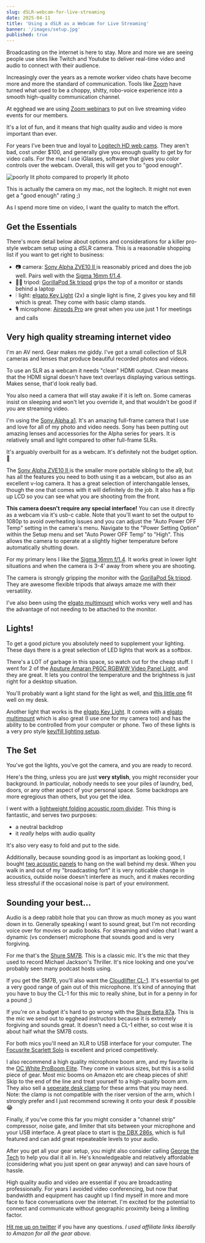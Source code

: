 ```yaml
---
slug: dSLR-webcam-for-live-streaming
date: 2025-04-11
title: 'Using a dSLR as a Webcam for Live Streaming'
banner: '/images/setup.jpg'
published: true
---
```


Broadcasting on the internet is here to stay. More and more we are seeing people use sites like Twitch and Youtube to deliver real-time video and audio to connect with their audience.

Increasingly over the years as a remote worker video chats have become more and more the standard of communication. Tools like [Zoom](http://bit.ly/2Rim3QZ) have turned what used to be a choppy, shitty, robo-voice experience into a smooth high-quality communication channel.

At egghead we are using [Zoom webinars](http://bit.ly/2Rim3QZ) to put on live streaming video events for our members.

It's a lot of fun, and it means that high quality audio and video is more important than ever.

For years I've been true and loyal to [Logitech HD web cams](https://www.amazon.com/exec/obidos/ASIN/B006JH8T3S/joehoobuiblo-20/ref=nosim/). They aren't bad, cost under $100, and generally give you enough quality to get by for video calls. For the mac I use iGlasses, software that gives you color controls over the webcam. Overall, this will get you to "good enough".

![poorly lit photo compared to properly lit photo](https://joelhooks.com/images/beforeafter.jpg)

This is actually the camera on my mac, not the logitech. It might not even get a "good enough" rating ;)

As I spend more time on video, I want the quality to match the effort.

## Get the Essentials

There's more detail below about options and considerations for a killer pro-style webcam setup using a dSLR camera. This is a reasonable shopping list if you want to get right to business:

* 📷 camera: [Sony Alpha ZVE10 II ](https://amzn.to/4j0oghP) is reasonably priced and does the job well. Pairs well with the [Sigma 16mm f/1.4](https://amzn.to/429EUWl).
* 🧍‍♂️ tripod: [GorillaPod 5k tripod](https://www.amazon.com/exec/obidos/ASIN/B074WG19MP/joehoobuiblo-20/ref=nosim/) grips the top of a monitor or stands behind a laptop
* 🕯 light: [elgato Key Light](https://amzn.to/2WsE9Ga) (2x) a single light is fine, 2 gives you key and fill which is great. They come with basic clamp stands.
* 🎙 microphone: [Airpods Pro](https://amzn.to/39csNca) are great when you use just 1 for meetings and calls

## Very high quality streaming internet video

I'm an AV nerd. Gear makes me giddy. I've got a small collection of SLR cameras and lenses that produce beautiful recorded photos and videos.

To use an SLR as a webcam it needs "clean" HDMI output. Clean means that the HDMI signal doesn't have text overlays displaying various settings. Makes sense, that'd look really bad.

You also need a camera that will stay awake if it is left on. Some cameras insist on sleeping and won't let you override it, and that wouldn't be good if you are streaming video.

I'm using the [Sony Alpha a1](https://amzn.to/3Wws0vr). It's an amazing full-frame camera that I use and love for all of my photo and video needs. Sony has been putting out amazing lenses and accessories for the Alpha series for years. It is relatively small and light compared to other full-frame SLRs.

It's arguably overbuilt for as a webcam. It's definitely not the budget option. 😬

The [Sony Alpha ZVE10 II ](https://amzn.to/4j0oghP) is the smaller more portable sibling to the a9, but has all the features you need to both using it as a webcam, but also as an excellent v-log camera. It has a great selection of interchangable lenses, though the one that comes with it will definitely do the job. It also has a flip up LCD so you can see what you are shooting from the front.

**This camera doesn't require any special interface!** You can use it directly as a webcam via it's usb-c cable. Note that you'll want to set the output to 1080p to avoid overheating issues and  you can adjust the "Auto Power OFF Temp" setting in the camera's menu. Navigate to the "Power Setting Option" within the Setup menu and set "Auto Power OFF Temp" to "High". This allows the camera to operate at a slightly higher temperature before automatically shutting down. 

For my primary lens I like the [Sigma 16mm f/1.4](https://amzn.to/429EUWl). It works great in lower light situations and when the camera is 3-4' away from where you are shooting.

The camera is strongly gripping the monitor with the [GorillaPod 5k tripod](https://www.amazon.com/exec/obidos/ASIN/B074WG19MP/joehoobuiblo-20/ref=nosim/). They are awesome flexible tripods that always amaze me with their versatility.

I've also been using the [elgato multimount](https://amzn.to/2QpievY) which works very well and has the advantage of not needing to be attached to the monitor.

## Lights!

To get a good picture you absolutely need to supplement your lighting. These days there is a great selection of LED lights that work as a softbox.

There's a LOT of garbage in this space, so watch out for the cheap stuff. I went for 2 of the [Aputure Amaran P60C RGBWW Video Panel Light](https://amzn.to/4cpDLgC), and they are great. It lets you control the temperature and the brightness is just right for a desktop situation.

You'll probably want a light stand for the light as well, and [this little one](https://www.amazon.com/exec/obidos/ASIN/B001D2GQ8Y/joehoobuiblo-20/ref=nosim/) fit well on my desk.

Another light that works is the [elgato Key Light](https://amzn.to/2WsE9Ga). It comes with a [elgato multimount](https://amzn.to/2QpievY) which is also great (I use one for my camera too) and has the ability to be controlled from your computer or phone. Two of these lights is a very pro style [key/fill lighting setup](https://www.provideocoalition.com/go_craaaaazy_fill_from_the_key_side/).

## The Set

You've got the lights, you've got the camera, and you are ready to record.

Here's the thing, unless you are just **very stylish**, you might reconsider your background. In particular, nobody needs to see your piles of laundry, bed, doors, or any other aspect of your personal space. Some backdrops are more egregious than others, but you get the idea.

I went with a [lightweight folding acoustic room divider](https://www.versare.com/shop/portable-partitions/acoustical-room-dividers/versifold-acoustical-room-divider.html). This thing is fantastic, and serves two purposes:

* a neutral backdrop
* it _really_ helps with audio quality

It's also very easy to fold and put to the side.

Additionally, because sounding good is as important as looking good, I bought [two acoustic panels](https://www.versare.com/shop/premium-sound-stones-wall-acoustic-panels.html) to hang on the wall behind my desk. When you walk in and out of my "broadcasting fort" it is very noticable change in acoustics, outside noise doesn't interfere as much, and it makes recording less stressful if the occasional noise is part of your environment.

## Sounding your best...

Audio is a deep rabbit hole that you can throw as much money as you want down in to. Generally speaking I want to sound great, but I'm not recording voice over for movies or audio books. For streaming and video chat I want a dynamic (vs condenser) microphone that sounds good and is very forgiving.

For me that's the [Shure SM7B](https://amzn.to/2ukcg7Q). This is a classic mic. It's the mic that they used to record Michael Jackson's Thriller. It's nice looking and one you've probably seen many podcast hosts using.

If you get the SM7B, you'll also want the [Cloudlifter CL-1](https://amzn.to/2V7Rjb9). It's essential to get a very good range of gain out of this microphone. It's kind of annoying that you have to buy the CL-1 for this mic to really shine, but in for a penny in for a pound ;)

If you're on a budget it's hard to go wrong with the [Shure Beta 87a](https://amzn.to/39P16XK). This is the mic we send out to egghead instructors because it is extremely forgiving and sounds great. It doesn't need a CL-1 either, so cost wise it is about half what the SM7B costs.

For both mics you'll need an XLR to USB interface for your computer. The [Focusrite Scarlett Solo](https://amzn.to/2T0Uj6n) is excellent and priced competitively. 

I also recommend a high quality microphone boom arm, and my favorite is the [OC White ProBoom Elite](https://www.ocwhite.com/product-category/broadcast-arms/proboom/). They come in various sizes, but this is a solid piece of gear. Most mic booms on Amazon etc are cheap pieces of shit! Skip to the end of the line and treat yourself to a high-quality boom arm. They also sell a [seperate desk clamp](https://www.ocwhite.com/product/cast-iron-table-edge-clamp-assembly-for-all-proboom-elite-and-junior-mic-booms/) for these arms that you may need. Note: the clamp is not compatible with the riser version of the arm, which I strongly prefer and I just recommend screwing it onto your desk if possible 😂

Finally, if you've come this far you might consider a "channel strip" compressor, noise gate, and limiter that sits between your microphone and your USB interface. A great place to start is [the DBX 286s](https://amzn.to/38Kua2D), which is full featured and can add great repeateable levels to your audio.

After you get all your gear setup, you might also consider calling [George the Tech](http://www.georgethe.tech/) to help you dial it all in. He's knowledgeable and relatively affordable (considering what you just spent on gear anyway) and can save hours of hassle.

High quality audio and video are essential if you are broadcasting professionally. For years I avoided video conferencing, but now that bandwidth and equipment has caught up I find myself in more and more face to face conversations over the internet. I'm excited for the potential to connect and communicate without geographic proximity being a limiting factor.

[Hit me up on twitter](https://twitter.com/jhooks) if you have any questions. _I used affiliate links liberally to Amazon for all the gear above._
